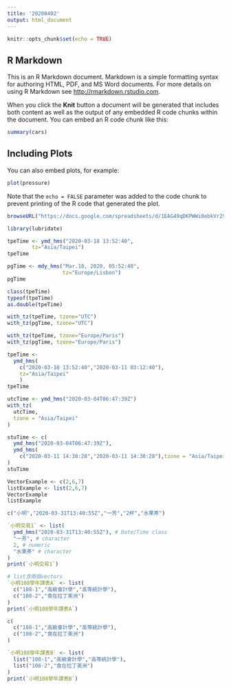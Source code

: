```yaml
---
title: '20200402'
output: html_document
---
```


```r
knitr::opts_chunk$set(echo = TRUE)
```

## R Markdown

This is an R Markdown document. Markdown is a simple formatting syntax for authoring HTML, PDF, and MS Word documents. For more details on using R Markdown see <http://rmarkdown.rstudio.com>.

When you click the **Knit** button a document will be generated that includes both content as well as the output of any embedded R code chunks within the document. You can embed an R code chunk like this:

```r
summary(cars)
```

## Including Plots

You can also embed plots, for example:

```r
plot(pressure)
```

Note that the `echo = FALSE` parameter was added to the code chunk to prevent printing of the R code that generated the plot.
```r
browseURL("https://docs.google.com/spreadsheets/d/1EAG49qDKPWWi0ebkVr29TLrvVnoBPfkvxYY-J3xLAHY/edit#gid=458686645")
```

```r
library(lubridate)
```
```r
tpeTime <- ymd_hms("2020-03-18 13:52:40",
        tz="Asia/Taipei")
tpeTime
```
```r
pgTime <- mdy_hms("Mar.18, 2020, 05:52:40",
                  tz="Europe/Lisbon")
pgTime
```
```r
class(tpeTime)
typeof(tpeTime)
as.double(tpeTime)
```
```r
with_tz(tpeTime, tzone="UTC")
with_tz(pgTime, tzone="UTC")
```
```r
with_tz(tpeTime, tzone="Europe/Paris")
with_tz(pgTime, tzone="Europe/Paris")
```
```r
tpeTime <- 
  ymd_hms(
    c("2020-03-18 13:52:40","2020-03-11 03:12:40"),
    tz="Asia/Taipei"
    )
tpeTime
```
```r
utcTime <- ymd_hms("2020-03-04T06:47:39Z")
with_tz(
  utcTime,
  tzone = "Asia/Taipei"
)

```
```r
stuTime <- c(
  ymd_hms("2020-03-04T06:47:39Z"),
  ymd_hms(
    c("2020-03-11 14:30:28","2020-03-11 14:30:28"),tzone = "Asia/Taipei")
)
stuTime
```
```r
VectorExample <- c(2,6,7)
listExample <- list(2,6,7)
VectorExample
listExample
```
```r
c("小明","2020-03-31T13:40:55Z","一芳","2杯","水果茶")
```
```r
`小明交易1` <- list(
  ymd_hms("2020-03-31T13:40:55Z"), # Date/Time class
  "一芳", # character
  2, # numeric
  "水果茶" # character
)
print(`小明交易1`)
```
```r
# list含兩個vectors
`小明108學年課表A` <- list(
  c("108-1","高級會計學","高等統計學"),
  c("108-2","食在拉丁美洲")
)
print(`小明108學年課表A`)
```
```r
c(
  c("108-1","高級會計學","高等統計學"),
  c("108-2","食在拉丁美洲")
)
```
```r
`小明108學年課表B` <- list(
  list("108-1","高級會計學","高等統計學"),
  list("108-2","食在拉丁美洲")
)
print(`小明108學年課表B`)
```

